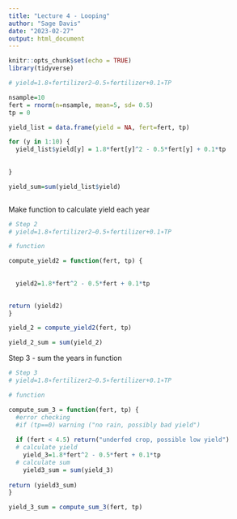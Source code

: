```yaml
---
title: "Lecture 4 - Looping"
author: "Sage Davis"
date: "2023-02-27"
output: html_document
---
```


```r
knitr::opts_chunk$set(echo = TRUE)
library(tidyverse)
```



```r

# yield=1.8∗fertilizer2−0.5∗fertilizer+0.1∗TP

nsample=10
fert = rnorm(n=nsample, mean=5, sd= 0.5)
tp = 0

yield_list = data.frame(yield = NA, fert=fert, tp)

for (y in 1:10) {
  yield_list$yield[y] = 1.8*fert[y]^2 - 0.5*fert[y] + 0.1*tp
  
  
}

yield_sum=sum(yield_list$yield)



```

Make function to calculate yield each year

```r

# Step 2
# yield=1.8∗fertilizer2−0.5∗fertilizer+0.1∗TP

# function

compute_yield2 = function(fert, tp) {
  
  
  yield2=1.8*fert^2 - 0.5*fert + 0.1*tp

  
return (yield2)
}

yield_2 = compute_yield2(fert, tp)

yield_2_sum = sum(yield_2)

```


Step 3 - sum the years in function

```r

# Step 3
# yield=1.8∗fertilizer2−0.5∗fertilizer+0.1∗TP

# function

compute_sum_3 = function(fert, tp) {
  #error checking
  #if (tp==0) warning ("no rain, possibly bad yield")
  
  if (fert < 4.5) return("underfed crop, possible low yield")
  # calculate yield
    yield_3=1.8*fert^2 - 0.5*fert + 0.1*tp
  # calculate sum
    yield3_sum = sum(yield_3)
  
return (yield3_sum)
}

yield_3_sum = compute_sum_3(fert, tp)

```